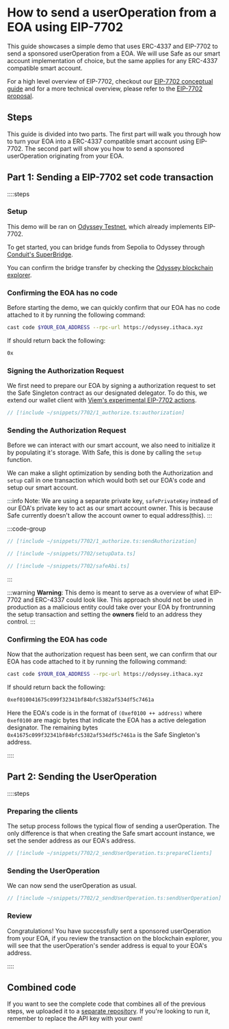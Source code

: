 # How to send a userOperation from a EOA using EIP-7702

This guide showcases a simple demo that uses ERC-4337 and EIP-7702 to send a sponsored userOperation from a EOA. We will use Safe as our smart account implementation of choice, but the same applies for any ERC-4337 compatible smart account.

For a high level overview of EIP-7702, checkout our [EIP-7702 conceptual guide](/conceptual/eip7702) and for a more technical overview, please refer to the [EIP-7702 proposal](https://eips.ethereum.org/EIPS/eip-7702).

## Steps

This guide is divided into two parts. The first part will walk you through how to turn your EOA into a ERC-4337 compatible smart account using EIP-7702. The second part will show you how to send a sponsored userOperation originating from your EOA.

## Part 1: Sending a EIP-7702 set code transaction

::::steps

### Setup

This demo will be ran on [Odyssey Testnet](https://www.ithaca.xyz/updates/odyssey), which already implements EIP-7702.

To get started, you can bridge funds from Sepolia to Odyssey through [Conduit's SuperBridge](https://odyssey-fba0638ec5f46615.testnets.rollbridge.app/).

You can confirm the bridge transfer by checking the [Odyssey blockchain explorer](https://odyssey-explorer.ithaca.xyz/).

### Confirming the EOA has no code

Before starting the demo, we can quickly confirm that our EOA has no code attached to it by running the following command:

```bash
cast code $YOUR_EOA_ADDRESS --rpc-url https://odyssey.ithaca.xyz
```

If should return back the following:

```bash
0x
```

### Signing the Authorization Request

We first need to prepare our EOA by signing a authorization request to set the Safe Singleton contract as our designated delegator. To do this, we extend our wallet client with [Viem's experimental EIP-7702 actions](https://viem.sh/experimental/eip7702).


```ts index.ts
// [!include ~/snippets/7702/1_authorize.ts:authorization]
```

### Sending the Authorization Request

Before we can interact with our smart account, we also need to initialize it by populating it's storage. With Safe, this is done by calling the `setup` function.

We can make a slight optimization by sending both the Authorization and `setup` call in one transaction which would both set our EOA's code and setup our smart account.

:::info
Note: We are using a separate private key, `safePrivateKey` instead of our EOA's private key to act as our smart account owner. This is because Safe currently doesn't allow the account owner to equal address(this).
:::

:::code-group

```ts [index.ts]
// [!include ~/snippets/7702/1_authorize.ts:sendAuthorization]
```

```ts [setupData.ts]
// [!include ~/snippets/7702/setupData.ts]
```

```ts [safeAbi.ts]
// [!include ~/snippets/7702/safeAbi.ts]
```

:::

:::warning
**Warning**: This demo is meant to serve as a overview of what EIP-7702 and ERC-4337 could look like. This approach should not be used in production as a malicious entity could take over your EOA by frontrunning the setup transaction and setting the **owners** field to an address they control.
:::

### Confirming the EOA has code

Now that the authorization request has been sent, we can confirm that our EOA has code attached to it by running the following command:

```bash
cast code $YOUR_EOA_ADDRESS --rpc-url https://odyssey.ithaca.xyz
```

If should return back the following:

```bash
0xef010041675c099f32341bf84bfc5382af534df5c7461a
```

Here the EOA's code is in the format of `(0xef0100 ++ address)` where `0xef0100` are magic bytes that indicate the EOA has a active delegation designator. The remaining bytes `0x41675c099f32341bf84bfc5382af534df5c7461a` is the Safe Singleton's address.

::::


## Part 2: Sending the UserOperation

::::steps

### Preparing the clients

The setup process follows the typical flow of sending a userOperation. The only difference is that when creating the Safe smart account instance, we set the sender address as our EOA's address.

```ts
// [!include ~/snippets/7702/2_sendUserOperation.ts:prepareClients]
```

### Sending the UserOperation

We can now send the userOperation as usual.

```ts
// [!include ~/snippets/7702/2_sendUserOperation.ts:sendUserOperation]
```

### Review

Congratulations! You have successfully sent a sponsored userOperation from your EOA, if you review the transaction on the blockchain explorer, you will see that the userOperation's sender address is equal to your EOA's address.

::::

## Combined code

If you want to see the complete code that combines all of the previous steps, we uploaded it to a [separate repository](https://github.com/pimlicolabs/7702-demo). If you're looking to run it, remember to replace the API key with your own!
